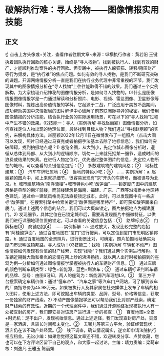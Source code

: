 # 破解执行难：寻人找物——图像情报实用技能
## 正文
☝ 点击上方头像或+关注，查看作者往期文章~来源：纵横执行作者：黄若阳 王键 执着团队执行回款的核心关键，始终是“寻人找物”。找到被执行人、找到有效的财产，才能顺利推动案件的执行回款。但实践中，被执行人躲猫猫、转移/隐匿财产等行为频发，是“执行难”的焦点问题。如何有效的寻人找物，是我们不断研究突破的课题。开源网络情报分析一直是我们在执行业务代理中非常重视的环节，我们发现其中的图像情报分析在“寻人找物”上往往能取得不错的效果。我们通过三个实例解构，为大家梳理介绍神秘的图像情报分析，是如何寻人找物的。01什么是图像情报图像情报学是一门通过解读和分析照片、电影、视频、雷达图像、卫星影像等图像材料，提炼出高价值情报的学科。它起源于二战，广泛应用于美苏冷战期间，成功帮助美国中央情报局的图片解译中心破解了前苏联洲际导弹的秘密。我们借用图像情报的分析技能，结合执行业务的实际运用场景，可在以下的“寻人找物”过程中产生不错的效果。02技能一：寻人（实例拆解 寻找赵丽颖）图像情报分析，如何查找定位人物出现的地理位置，最终找到目标人物？我们通过“寻找赵丽颖”的实例，来解构具体方法。赵丽颖2022年12月11日在微博发布了一组照片（点击大图可以发现，照片已经通过马赛克或者拍摄手法基本去除了地标信息），我们如何突破障碍，找到拍摄地点呢？1) 总览全图，从大到小，先定位城市图像分析时，遵循从总体到局部、从大到小的逻辑顺序，切勿一上来就死抠某一细节，造成时间的浪费或结果的失真。在进行人物定位时，优先通过整体图片的信息，先定位人物所在的城市。可以查看的关键信息包括：①　多数建筑物的建筑风格；②　地标性建筑；③　汽车车牌归属地；④　当地的特色小吃；⑤　…… 实例拆解：a. 赵丽颖的图片中，如上来就抓细节，很容易发现有“京”开头的车牌号，而被误导为北京。b. 城市建筑特色“南洋骑楼”+城市特色小吃“酸笋面”——锁定厦门图中的建筑风格是典型的南洋骑楼，而骑楼建筑是海南、福建、广东、广西等沿海侨乡地区特色建筑，通过单一建筑风格尚无法直接锁定城市。此时，可以发现图中有一些店标“酸笋面”，在搜索引擎中检索关键词“酸笋面是哪里特产”，即可获知酸笋面来自厦门。通过上述两个信息的结合，我们可以大概率锁定，图片拍摄地点为福建厦门。2) 发现细节，具体定位在已锁定城市后，需要再发现图片中细微特征，以供我们进行详细地理位置的锁定。可以查看的关键信息包括：①　路牌标志②　门牌标志③　商铺店招④　…… 实例拆解：a. 通过放大，发现比较完整的店招有“阿桂酸笋面”，通过百度地图在“厦门”进行搜索，可以定位到厦门市思明区镇邦路。b. 通过百度地图的全景照片，进行街景比对，可确定，照片拍摄地址确实为厦门市思明区镇邦路。寻人成功！03技能二：找物（实例拆解 车辆和不动产）图像情报如何发现有价值的财产线索，实现“找物”？我们通过两个实例进行解构。1) 车辆近期魏大勋和秦岚的恋情在网上炒的沸沸扬扬，就以两人出行时被拍摄到的座驾为例—分析如何通过图像情报学掌握被执行人的车辆财产信息。①　通过车牌的颜色判断车辆类型：绿色=新能源，蓝色=燃油车；②　通过车辆标识判断车辆的品牌、型号：由图6可知，两人的座驾为：新能源汽车理想L9。③　第三方平台搜索确定车辆价值：通过“懂车帝”、“汽车之家”等汽车门户网站，可了解到该车的厂商指导价为45.98万元。如果被执行人及其家属在社交媒体上发布了车辆的相关图片，使用上述方法，即可挖掘出车辆的类型、品牌、型号、价格等信息，获取一份独家的财产线索。2) 不动产图像情报学还可以帮助我们比对财产线索，确定财产线索的有效性。近期的一个代理案件中，我们通过开源网络发现被执行人有一处被查封的房产，我们即安排对该房产进行进一步的核查：①　百度地图+全景+时光机：足不出户，发现初始信息。通过上述途径，我们发现查封房产处，实景是一家酒店，且较长时间都未变化。②　去哪儿等第三方平台，验证经营现状：酒店仍在该不动产处经营。③　线下调查，确认情况属实，遂立即申请法院执行相应租金。无讼小编：如果您觉得这篇文章还不错，欢迎转发分享、点赞收藏，您也可以在下方评论区留下自己的观点，和大家一起讨论。主编：靖力责编：梁萌审核：刘逸凡 王雅玉 陈丽娟